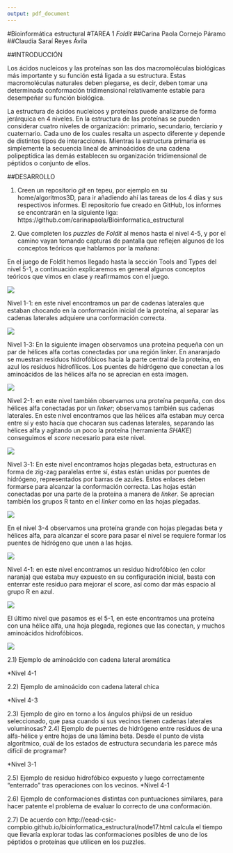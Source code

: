 ```yaml
---
output: pdf_document
---
```

#Bioinformática estructural
#TAREA 1 *Foldit*
##Carina Paola Cornejo Páramo
##Claudia Saraí Reyes Ávila

##INTRODUCCIÓN

Los ácidos nucleicos y las proteínas son las dos macromoléculas biológicas más importante y su función está ligada a su estructura. Estas macromoléculas naturales deben plegarse, es decir, deben tomar una determinada conformación tridimensional relativamente estable para desempeñar su función biológica.

La estructura de ácidos nucleicos y proteínas puede analizarse de forma jerárquica en 4 niveles. En la estructura de las proteínas se pueden considerar cuatro niveles de organización: primario, secundario, terciario y cuaternario. Cada uno de los cuales resalta un aspecto diferente y depende de distintos tipos de interacciones. Mientras la estructura primaria es simplemente la secuencia lineal de aminoácidos de una cadena polipeptídica las demás establecen su organización tridimensional de péptidos o conjunto de ellos.

##DESARROLLO

1) Creen un repositorio *git* en tepeu, por ejemplo en su home/algoritmos3D, para ir añadiendo ahí las tareas de los 4 días y sus respectivos informes.
El repositorio fue creado en GitHub, los informes se encontrarán en la siguiente liga:
https://github.com/carinapaola/Bioinformatica_estructural

2) Que completen los *puzzles* de *Foldit* al menos hasta el nivel 4-5, y por el camino vayan tomando capturas de pantalla que reflejen algunos de los conceptos teóricos que hablamos por la mañana:

En el juego de Foldit hemos llegado hasta la sección Tools and Types del  nivel 5-1, a continuación explicaremos en general algunos conceptos teóricos que vimos en clase y reafirmamos con el juego.

![](/home/pcornejo/Documentos/Geno4/BIOINFO/tarea2/1.jpg )

Nivel 1-1: en este nivel encontramos un par de cadenas laterales que estaban chocando en la conformación inicial de la proteína, al separar las cadenas laterales adquiere una conformación correcta.

![](/home/pcornejo/Documentos/Geno4/BIOINFO/tarea2/1-1.jpg )

Nivel 1-3:
En la siguiente imagen observamos una proteína pequeña con un par de hélices alfa cortas conectadas por una región linker. En anaranjado se muestran residuos hidrofóbicos hacia la parte central de la proteína, en azul los residuos hidrofílicos. Los puentes de hidrógeno que conectan a los aminoácidos de las hélices alfa no se aprecian en esta imagen.

![](/home/pcornejo/Documentos/Geno4/BIOINFO/tarea2/1-3.png )

Nivel 2-1: en este nivel también observamos una proteína pequeña, con dos hélices alfa conectadas por un *linker*; observamos también sus cadenas laterales. En este nivel encontramos que las hélices alfa estaban muy cerca entre sí y esto hacía que chocaran sus cadenas laterales, separando las hélices alfa y agitando un poco la proteína (herramienta *SHAKE*) conseguimos el *score* necesario para este nivel.

![](/home/pcornejo/Documentos/Geno4/BIOINFO/tarea2/2-.png )

Nivel 3-1: En este nivel encontramos hojas plegadas beta, estructuras en forma de zig-zag paralelas entre sí, éstas están unidas por puentes de hidrógeno, representados por barras de azules. Estos enlaces deben formarse para alcanzar la conformación correcta. Las hojas están conectadas por una parte de la proteína a manera de *linker*. Se aprecian también los grupos R tanto en el *linker* como en las hojas plegadas.

![](/home/pcornejo/Documentos/Geno4/BIOINFO/tarea2/3-1.png )

En el nivel 3-4 observamos una proteína grande con hojas plegadas beta y hélices alfa, para alcanzar el score para pasar el nivel se requiere formar los puentes de hidrógeno que unen a las hojas.

![](/home/pcornejo/Documentos/Geno4/BIOINFO/tarea2/3-4.png )

Nivel 4-1: en este nivel encontramos un residuo hidrofóbico (en color naranja) que estaba muy expuesto en su configuración inicial, basta con enterrar este residuo para mejorar el score, así como dar más espacio al grupo R en azul.

![](/home/pcornejo/Documentos/Geno4/BIOINFO/tarea2/4-1.png )

El último nivel que pasamos es el 5-1, en este encontramos una proteína con  una hélice alfa, una hoja plegada, regiones que las conectan, y muchos aminoácidos hidrofóbicos.

![](/home/pcornejo/Documentos/Geno4/BIOINFO/tarea2/5-1.jpg )

2.1) Ejemplo de aminoácido con cadena lateral aromática
                       
*Nivel 4-1

2.2) Ejemplo de aminoácido con cadena lateral chica
                   
*Nivel 4-3

2.3) Ejemplo de giro en torno a los ángulos phi/psi de un residuo seleccionado, que pasa cuando si sus vecinos tienen cadenas laterales voluminosas?
2.4) Ejemplo de puentes de hidrógeno entre resíduos de una alfa-hélice y entre hojas de una lámina beta. Desde el punto de vista algorítmico, cuál de los estados de estructura secundaria les parece más difícil de programar? 
                   
*Nivel 3-1

2.5) Ejemplo de residuo hidrofóbico expuesto y luego correctamente "enterrado" tras operaciones con los vecinos.
*Nivel 4-1

2.6) Ejemplo de conformaciones distintas con puntuaciones similares, para hacer patente el problema de evaluar lo correcto de una conformación.

2.7) De acuerdo con http://eead-csic-compbio.github.io/bioinformatica_estructural/node17.html calcula el tiempo que llevaría explorar todas las conformaciones posibles de uno de los péptidos o proteínas que utilicen en los puzzles.